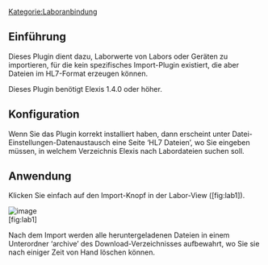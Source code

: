 [[Kategorie:Laboranbindung]]
== Einführung ==

Dieses Plugin dient dazu, Laborwerte von Labors oder Geräten zu importieren, für die kein spezifisches Import-Plugin existiert, die aber Dateien im HL7-Format erzeugen können.

Dieses Plugin benötigt Elexis 1.4.0 oder höher.

== Konfiguration ==

Wenn Sie das Plugin korrekt installiert haben, dann erscheint unter Datei-Einstellungen-Datenaustausch eine Seite ‘HL7 Dateien’, wo Sie eingeben müssen, in welchem Verzeichnis Elexis nach Labordateien suchen soll.

== Anwendung ==

Klicken Sie einfach auf den Import-Knopf in der Labor-View ([fig:lab1]).

[[Image:ch.elexis.laborimport.hl7.allg:abb1.png|image]]<br />
 [fig:lab1]

Nach dem Import werden alle heruntergeladenen Dateien in einem Unterordner ‘archive’ des Download-Verzeichnisses aufbewahrt, wo Sie sie nach einiger Zeit von Hand löschen können.



{{PluginInfo
|plugin=ch.elexis.laborimport.hl7.allg
| eingelesen=von /elexis-base/ch.elexis.laborimport.hl7.allg/doc/ch.elexis.laborimport.hl7.allg.tex am 29.03.2013
| name=Laborimport HL7
| description=Import von Laborresultaten aus HL7-Dateien
| category=feature
| license=EPL
| first_commit_date=2008-09-30
| first_commit_author=rgw_ch
| responsible=weirich@elexis.ch
| type=Laboranbindung


}}